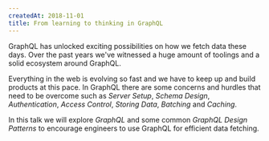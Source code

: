```yaml
---
createdAt: 2018-11-01
title: From learning to thinking in GraphQL
---
```


GraphQL has unlocked exciting possibilities on how we fetch data these days. Over the past years we've witnessed a huge amount of toolings and a solid ecosystem around GraphQL.

Everything in the web is evolving so fast and we have to keep up and build products at this pace. In GraphQL there are some concerns and hurdles that need to be overcome such as _Server Setup_, _Schema Design_, _Authentication_, _Access Control_, _Storing Data_, _Batching_ and _Caching_.

In this talk we will explore _GraphQL_ and some common _GraphQL Design Patterns_ to encourage engineers to use GraphQL for efficient data fetching.
